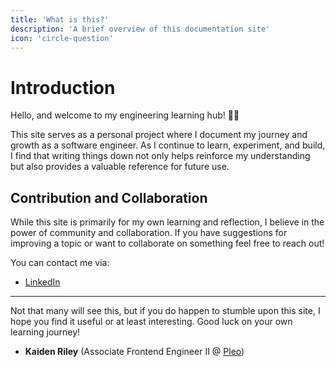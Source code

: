 ```yaml
---
title: 'What is this?'
description: 'A brief overview of this documentation site'
icon: 'circle-question'
---
```


# Introduction

Hello, and welcome to my engineering learning hub! 👋🏼

This site serves as a personal project where I document my journey and growth as a software engineer.
As I continue to learn, experiment, and build, I find that writing things down not only helps reinforce my
understanding but also provides a valuable reference for future use.

## Contribution and Collaboration

While this site is primarily for my own learning and reflection, I believe in the power of community and collaboration.
If you have suggestions for improving a topic or want to collaborate on something feel free to reach out!

You can contact me via:

- [LinkedIn](https://www.linkedin.com/in/kaiden-riley)

---

Not that many will see this, but if you do happen to stumble upon this site, I hope you find it useful or at least interesting.
Good luck on your own learning journey!

- **Kaiden Riley**
(Associate Frontend Engineer II @ [Pleo](https://www.pleo.io/))
